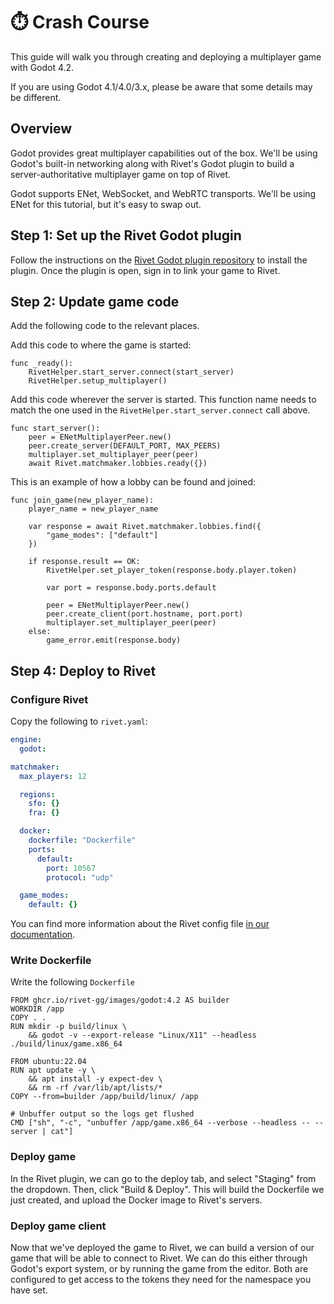 
# ⏱️ Crash Course

<WorkInProgress />

This guide will walk you through creating and deploying a multiplayer game with
Godot 4.2.

<Warning>If you are using Godot 4.1/4.0/3.x, please be aware that some details may be different.</Warning>

## Overview

Godot provides great multiplayer capabilities out of the box. We'll be using
Godot's built-in networking along with Rivet's Godot plugin to build a
server-authoritative multiplayer game on top of Rivet.

Godot supports ENet, WebSocket, and WebRTC transports. We'll be using ENet for
this tutorial, but it's easy to swap out.

## Step 1: Set up the Rivet Godot plugin

Follow the instructions on the [Rivet Godot plugin
repository](https://github.com/rivet-gg/plugin-godot) to install the plugin.
Once the plugin is open, sign in to link your game to Rivet.

## Step 2: Update game code

Add the following code to the relevant places.

Add this code to where the game is started:

```gdscript
func _ready():
	RivetHelper.start_server.connect(start_server)
	RivetHelper.setup_multiplayer()
```

Add this code wherever the server is started. This function name needs to match
the one used in the `RivetHelper.start_server.connect` call above.

```gdscript
func start_server():
	peer = ENetMultiplayerPeer.new()
	peer.create_server(DEFAULT_PORT, MAX_PEERS)
	multiplayer.set_multiplayer_peer(peer)
	await Rivet.matchmaker.lobbies.ready({})
```

This is an example of how a lobby can be found and joined:

```gdscript
func join_game(new_player_name):
	player_name = new_player_name

	var response = await Rivet.matchmaker.lobbies.find({
		"game_modes": ["default"]
	})

	if response.result == OK:
		RivetHelper.set_player_token(response.body.player.token)

		var port = response.body.ports.default

		peer = ENetMultiplayerPeer.new()
		peer.create_client(port.hostname, port.port)
		multiplayer.set_multiplayer_peer(peer)
	else:
		game_error.emit(response.body)
```

## Step 4: Deploy to Rivet

### Configure Rivet

Copy the following to `rivet.yaml`:

```yaml rivet.yaml
engine:
  godot:

matchmaker:
  max_players: 12

  regions:
    sfo: {}
    fra: {}

  docker:
    dockerfile: "Dockerfile"
    ports:
      default:
        port: 10567
        protocol: "udp"

  game_modes:
    default: {}
```

You can find more information about the Rivet config file [in our
documentation](https://rivet.gg/docs/general/config).

### Write Dockerfile

Write the following `Dockerfile`

```docker Dockerfile
FROM ghcr.io/rivet-gg/images/godot:4.2 AS builder
WORKDIR /app
COPY . .
RUN mkdir -p build/linux \
    && godot -v --export-release "Linux/X11" --headless ./build/linux/game.x86_64

FROM ubuntu:22.04
RUN apt update -y \
    && apt install -y expect-dev \
    && rm -rf /var/lib/apt/lists/*
COPY --from=builder /app/build/linux/ /app

# Unbuffer output so the logs get flushed
CMD ["sh", "-c", "unbuffer /app/game.x86_64 --verbose --headless -- --server | cat"]
```

### Deploy game

In the Rivet plugin, we can go to the deploy tab, and select "Staging" from the
dropdown. Then, click "Build & Deploy". This will build the Dockerfile we just
created, and upload the Docker image to Rivet's servers.

### Deploy game client

Now that we've deployed the game to Rivet, we can build a version of our game
that will be able to connect to Rivet. We can do this either through Godot's
export system, or by running the game from the editor. Both are configured to
get access to the tokens they need for the namespace you have set.
